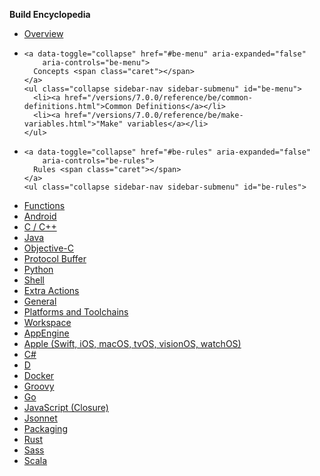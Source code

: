 
**Build Encyclopedia**

<ul class="sidebar-nav">
  <li><a href="/versions/7.0.0/reference/be/overview.html">Overview</a></li>

  <li>

    <a data-toggle="collapse" href="#be-menu" aria-expanded="false"
        aria-controls="be-menu">
      Concepts <span class="caret"></span>
    </a>
    <ul class="collapse sidebar-nav sidebar-submenu" id="be-menu">
      <li><a href="/versions/7.0.0/reference/be/common-definitions.html">Common Definitions</a></li>
      <li><a href="/versions/7.0.0/reference/be/make-variables.html">"Make" variables</a></li>
    </ul>
  </li>

  <li>

    <a data-toggle="collapse" href="#be-rules" aria-expanded="false"
        aria-controls="be-rules">
      Rules <span class="caret"></span>
    </a>
    <ul class="collapse sidebar-nav sidebar-submenu" id="be-rules">
  <li><a href="/versions/7.0.0/reference/be/functions.html">Functions</a></li>
    <li><a href="/versions/7.0.0/reference/be/android.html">Android</a></li>
      <li><a href="/versions/7.0.0/reference/be/c-cpp.html">C / C++</a></li>
      <li><a href="/versions/7.0.0/reference/be/java.html">Java</a></li>
      <li><a href="/versions/7.0.0/reference/be/objective-c.html">Objective-C</a></li>
      <li><a href="/versions/7.0.0/reference/be/protocol-buffer.html">Protocol Buffer</a></li>
      <li><a href="/versions/7.0.0/reference/be/python.html">Python</a></li>
      <li><a href="/versions/7.0.0/reference/be/shell.html">Shell</a></li>
      <li><a href="/versions/7.0.0/reference/be/extra-actions.html">Extra Actions</a></li>
      <li><a href="/versions/7.0.0/reference/be/general.html">General</a></li>
      <li><a href="/versions/7.0.0/reference/be/platforms-and-toolchains.html">Platforms and Toolchains</a></li>
      <li><a href="/versions/7.0.0/reference/be/workspace.html">Workspace</a></li>

  <li><a href="https://github.com/bazelbuild/rules_appengine" target="_blank" rel="noopener">AppEngine</a></li>
  <li><a href="https://github.com/bazelbuild/rules_apple" target="_blank" rel="noopener">Apple (Swift, iOS, macOS, tvOS, visionOS, watchOS)</a></li>
  <li><a href="https://github.com/bazelbuild/rules_dotnet" target="_blank" rel="noopener">C#</a></li>
  <li><a href="https://github.com/bazelbuild/rules_d" target="_blank" rel="noopener">D</a></li>
  <li><a href="https://github.com/bazelbuild/rules_docker" target="_blank" rel="noopener">Docker</a></li>
  <li><a href="https://github.com/bazelbuild/rules_groovy" target="_blank" rel="noopener">Groovy</a></li>
  <li><a href="https://github.com/bazelbuild/rules_go" target="_blank" rel="noopener">Go</a></li>
  <li><a href="https://github.com/bazelbuild/rules_closure" target="_blank" rel="noopener">JavaScript (Closure)</a></li>
  <li><a href="https://github.com/bazelbuild/rules_jsonnet" target="_blank" rel="noopener">Jsonnet</a></li>
  <li><a href="/versions/7.0.0/reference/be/pkg.html">Packaging</a></li>
  <li><a href="https://github.com/bazelbuild/rules_rust" target="_blank" rel="noopener">Rust</a></li>
  <li><a href="https://github.com/bazelbuild/rules_sass" target="_blank" rel="noopener">Sass</a></li>
  <li><a href="https://github.com/bazelbuild/rules_scala" target="_blank" rel="noopener">Scala</a></li>
  </ul>
  </li>

</ul>
